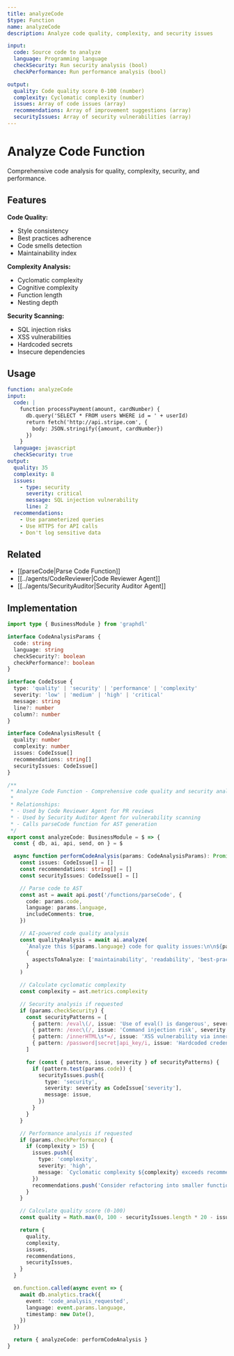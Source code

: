 ```yaml
---
title: analyzeCode
$type: Function
name: analyzeCode
description: Analyze code quality, complexity, and security issues

input:
  code: Source code to analyze
  language: Programming language
  checkSecurity: Run security analysis (bool)
  checkPerformance: Run performance analysis (bool)

output:
  quality: Code quality score 0-100 (number)
  complexity: Cyclomatic complexity (number)
  issues: Array of code issues (array)
  recommendations: Array of improvement suggestions (array)
  securityIssues: Array of security vulnerabilities (array)
---
```


# Analyze Code Function

Comprehensive code analysis for quality, complexity, security, and performance.

## Features

**Code Quality:**
- Style consistency
- Best practices adherence
- Code smells detection
- Maintainability index

**Complexity Analysis:**
- Cyclomatic complexity
- Cognitive complexity
- Function length
- Nesting depth

**Security Scanning:**
- SQL injection risks
- XSS vulnerabilities
- Hardcoded secrets
- Insecure dependencies

## Usage

```yaml
function: analyzeCode
input:
  code: |
    function processPayment(amount, cardNumber) {
      db.query('SELECT * FROM users WHERE id = ' + userId)
      return fetch('http://api.stripe.com', {
        body: JSON.stringify({amount, cardNumber})
      })
    }
  language: javascript
  checkSecurity: true
output:
  quality: 35
  complexity: 8
  issues:
    - type: security
      severity: critical
      message: SQL injection vulnerability
      line: 2
  recommendations:
    - Use parameterized queries
    - Use HTTPS for API calls
    - Don't log sensitive data
```

## Related

- [[parseCode|Parse Code Function]]
- [[../agents/CodeReviewer|Code Reviewer Agent]]
- [[../agents/SecurityAuditor|Security Auditor Agent]]

## Implementation

```typescript
import type { BusinessModule } from 'graphdl'

interface CodeAnalysisParams {
  code: string
  language: string
  checkSecurity?: boolean
  checkPerformance?: boolean
}

interface CodeIssue {
  type: 'quality' | 'security' | 'performance' | 'complexity'
  severity: 'low' | 'medium' | 'high' | 'critical'
  message: string
  line?: number
  column?: number
}

interface CodeAnalysisResult {
  quality: number
  complexity: number
  issues: CodeIssue[]
  recommendations: string[]
  securityIssues: CodeIssue[]
}

/**
 * Analyze Code Function - Comprehensive code quality and security analysis
 *
 * Relationships:
 * - Used by Code Reviewer Agent for PR reviews
 * - Used by Security Auditor Agent for vulnerability scanning
 * - Calls parseCode function for AST generation
 */
export const analyzeCode: BusinessModule = $ => {
  const { db, ai, api, send, on } = $

  async function performCodeAnalysis(params: CodeAnalysisParams): Promise<CodeAnalysisResult> {
    const issues: CodeIssue[] = []
    const recommendations: string[] = []
    const securityIssues: CodeIssue[] = []

    // Parse code to AST
    const ast = await api.post('/functions/parseCode', {
      code: params.code,
      language: params.language,
      includeComments: true,
    })

    // AI-powered code quality analysis
    const qualityAnalysis = await ai.analyze(
      `Analyze this ${params.language} code for quality issues:\n\n${params.code}`,
      {
        aspectsToAnalyze: ['maintainability', 'readability', 'best-practices', 'code-smells'],
      }
    )

    // Calculate cyclomatic complexity
    const complexity = ast.metrics.complexity

    // Security analysis if requested
    if (params.checkSecurity) {
      const securityPatterns = [
        { pattern: /eval\(/, issue: 'Use of eval() is dangerous', severity: 'critical' },
        { pattern: /exec\(/, issue: 'Command injection risk', severity: 'critical' },
        { pattern: /innerHTML\s*=/, issue: 'XSS vulnerability via innerHTML', severity: 'high' },
        { pattern: /password|secret|api_key/i, issue: 'Hardcoded credentials detected', severity: 'critical' },
      ]

      for (const { pattern, issue, severity } of securityPatterns) {
        if (pattern.test(params.code)) {
          securityIssues.push({
            type: 'security',
            severity: severity as CodeIssue['severity'],
            message: issue,
          })
        }
      }
    }

    // Performance analysis if requested
    if (params.checkPerformance) {
      if (complexity > 15) {
        issues.push({
          type: 'complexity',
          severity: 'high',
          message: `Cyclomatic complexity ${complexity} exceeds recommended threshold`,
        })
        recommendations.push('Consider refactoring into smaller functions')
      }
    }

    // Calculate quality score (0-100)
    const quality = Math.max(0, 100 - securityIssues.length * 20 - issues.length * 10 - complexity * 2)

    return {
      quality,
      complexity,
      issues,
      recommendations,
      securityIssues,
    }
  }

  on.function.called(async event => {
    await db.analytics.track({
      event: 'code_analysis_requested',
      language: event.params.language,
      timestamp: new Date(),
    })
  })

  return { analyzeCode: performCodeAnalysis }
}
```
